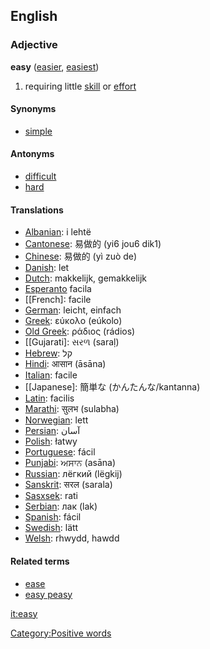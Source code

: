 ==English==
===Adjective===
'''easy''' ([[easier]], [[easiest]])

# requiring little [[skill]] or [[effort]]

====Synonyms====
*[[simple]]

====Antonyms====
*[[difficult]]
*[[hard]]

====Translations====
*[[Albanian]]: i lehtë
*[[Cantonese]]: 易做的 (yi6 jou6 dik1)
*[[Chinese]]: 易做的 (yì zuò de)
*[[Danish]]: let
*[[Dutch]]: makkelijk, gemakkelijk
*[[Esperanto]] facila
*[[French]: facile
*[[German]]: leicht, einfach
*[[Greek]]: εύκολο (eúkolo)
*[[Old Greek]]: ράδιος (rádios)
*[[Gujarati]: સરળ (saraḷ)
*[[Hebrew]]: קל
*[[Hindi]]: आसान (āsāna)
*[[Italian]]: facile
*[[Japanese]: 簡単な (かんたんな/kantanna)
*[[Latin]]: facilis
*[[Marathi]]: सुलभ (sulabha)
*[[Norwegian]]: lett
*[[Persian]]: آسان
*[[Polish]]: łatwy
*[[Portuguese]]: fácil
*[[Punjabi]]: ਅਸਾਨ (asāna)
*[[Russian]]: лёгкий (lëgkij)
*[[Sanskrit]]: सरल (sarala)
*[[Sasxsek]]: rati
*[[Serbian]]: лак (lak)
*[[Spanish]]: fácil
*[[Swedish]]: lätt
*[[Welsh]]: rhwydd, hawdd

====Related terms====
*[[ease]]<!-- check that it's really related -->
*[[easy peasy]]

[[it:easy]]
[[Category:Positive words]]